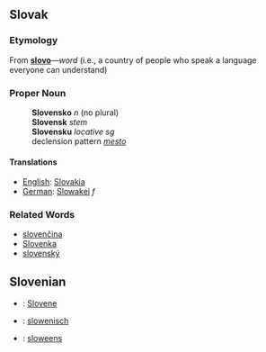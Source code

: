 == Slovak ==
=== Etymology ===
From '''[[slovo#Slovak|slovo]]'''&mdash;''word'' (i.e., a country of people who speak a language everyone can understand)
===Proper Noun===
:'''Slovensko''' ''n'' (no plural)
:'''Slovensk''' ''stem''
:'''Slovensku''' ''locative sg''
:declension pattern ''[[Slovak declension pattern mesto|mesto]]''
==== Translations ====
*[[English]]: [[Slovakia]]
*[[German]]: [[Slowakei]] ''f''
=== Related Words ===
* [[slovenčina]]
* [[Slovenka]]
* [[slovenský]]

==Slovenian==

*{{msg:en}}: [[Slovene]]
*{{msg:de}}: [[slowenisch]]
*{{msg:nl}}: [[sloweens]]